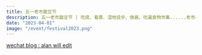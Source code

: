 ```yaml
---
title: 五一老市酸豆节
description: 五一老市酸豆节 | 吃席、看展、湿地徒步、做酱、吃遍食物市集......老市村民集全村之力恭候您！
date: "2023-04-01"
image: "/event/festival2023.png"
---
```


[wechat blog : alan will edit](https://mp.weixin.qq.com/s?__biz=Mzg3MDg5ODQ1Mw==&mid=2247484265&idx=1&sn=c0328b938290cf3f9b9c5c41c318145d&chksm=ce878d13f9f004054298a7abc003a1278bbcf11a454c37b2cca33fb4456ec969bc9816d939ae&token=402566725&lang=zh_CN#rd)
